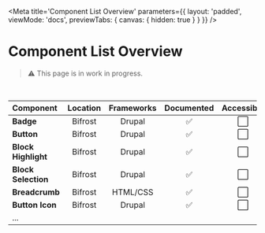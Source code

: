 
<Meta
    title='Component List Overview'
    parameters={{ 
        layout: 'padded', 
        viewMode: 'docs',
        previewTabs: { canvas: { hidden: true } }
    }}
/>

# Component List Overview
> ⚠️ This page is in work in progress.

<br/>

| Component             | Location  | Frameworks    | Documented    | Accessible |
| :--                   | :-:       | :-:           | :-:            | :-: |
| **Badge**             | Bifrost   | Drupal        | ✅            | ⬜ |
| **Button**            | Bifrost   | Drupal        | ✅            | ⬜ |
| **Block Highlight**   | Bifrost   | Drupal        | ✅            | ⬜ |
| **Block Selection**   | Bifrost   | Drupal        | ✅            | ⬜ |
| **Breadcrumb**        | Bifrost   | HTML/CSS      | ✅            | ⬜ |
| **Button Icon**       | Bifrost   | Drupal        | ✅            | ⬜ |
| ...       |    |         |             |  |